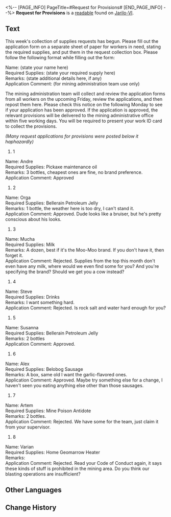 <%-- [PAGE_INFO]
PageTitle=#Request for Provisions#
[END_PAGE_INFO] --%>
{{Readable Infobox
|id           = 089
|partIds      = 190214
|title        = 
|image        = Item Jarilo-VI Readable.png
|world        = Jarilo-VI
|parts        = 1
|author       = <!--to be added-->
|description  = A request form for provisions. It seems the Great Mine supervisors are relatively lenient to the miners' material wants.
|part1        = Request for Provisions
|source1      = {{cx|Source missing}}
|characters   = 
|factions     = 
}}
'''Request for Provisions''' is a [[readable]] found on [[Jarilo-VI]].
<!--
==Location==
{{Map Embed|<map name>|<marker id>}}
-->
==Text==
{{Size|+2|<div align="center">Request for Provisions, April Week 1</div>}}

This week's collection of supplies requests has begun. Please fill out the application form on a separate sheet of paper for workers in need, stating the required supplies, and put them in the request collection box. Please follow the following format while filling out the form:

Name: (state your name here)<br />
Required Supplies: (state your required supply here)<br />
Remarks: (state additional details here, if any)<br />
Application Comment: (for mining administration team use only)

The mining administration team will collect and review the application forms from all workers on the upcoming Friday, review the applications, and then repost them here. Please check this notice on the following Monday to see if your application has been approved. If the application is approved, the relevant provisions will be delivered to the mining administrative office within five working days. You will be required to present your work ID card to collect the provisions.

''(Many request applications for provisions were posted below it haphazardly)''

#1<br />
Name: Andre<br />
Required Supplies: Pickaxe maintenance oil<br />
Remarks: 3 bottles, cheapest ones are fine, no brand preference.<br />
Application Comment: Approved

#2<br />
Name: Orga<br />
Required Supplies: Bellerain Petroleum Jelly<br />
Remarks: 1 bottle, the weather here is too dry, I can't stand it.<br />
Application Comment: Approved. Dude looks like a bruiser, but he's pretty conscious about his looks.

#3<br />
Name: Mucha<br />
Required Supplies: Milk<br />
Remarks: A dozen, best if it's the Moo-Moo brand. If you don't have it, then forget it.<br />
Application Comment: Rejected. Supplies from the top this month don't even have any milk, where would we even find some for you? And you're specifying the brand? Should we get you a cow instead?

#4<br />
Name: Steve<br />
Required Supplies: Drinks<br />
Remarks: I want something hard.<br />
Application Comment: Rejected. Is rock salt and water hard enough for you?

#5<br />
Name: Susanna<br />
Required Supplies: Bellerain Petroleum Jelly<br />
Remarks: 2 bottles<br />
Application Comment: Approved.

#6<br />
Name: Alex<br />
Required Supplies: Belobog Sausage<br />
Remarks: A box, same old I want the garlic-flavored ones.<br />
Application Comment: Approved. Maybe try something else for a change, I haven't seen you eating anything else other than those sausages.

#7<br />
Name: Artem<br />
Required Supplies: Mine Poison Antidote<br />
Remarks: 2 bottles.<br />
Application Comment: Rejected. We have some for the team, just claim it from your supervisor.

#8<br />
Name: Varian<br />
Required Supplies: Home Geomarrow Heater<br />
Remarks: <br />Application Comment: Rejected. Read your Code of Conduct again, it says these kinds of stuff is prohibited in the mining area. Do you think our blasting operations are insufficient?

<!--
==Trivia==
* 
-->
==Other Languages==
{{Other Languages
|en   = Request for Provisions
|zhs  = 生活物资需求征集
|zht  = 生活物資需求徵求
|ja   = 生活用品要望書
|ko   = 생활 물자 요청서
|es   = Solicitudes de provisiones
|fr   = Demande de provisions
|ru   = Запрос на снабжение
|th   = คำขอของใช้ประจำวัน
|vi   = Trưng Cầu Ý Kiến Về Nhu Cầu Vật Tư Sinh Hoạt
|de   = Bitte um Verpflegung
|id   = Formulir Permintaan Persediaan Kebutuhan Sehari-hari
|pt   = Pedido de Provisões
}}

==Change History==
{{Change History|1.0}}